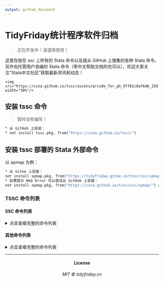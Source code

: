 ```yaml
---
output: github_document
---
```


# TidyFriday统计程序软件归档

> 正在开发中！请谨慎使用！

这里存放在 ssc 上所有的 Stata 命令以及我从 GitHub 上搜集的各种 Stata 命令，另外也托管用户自编的 Stata 命令（带中文帮助文档的也可以），欢迎大家关注“Stata中文社区”获取最新资讯和动态！

<div align="center">
	<img src="https://czxa.github.io/tssc/assets/qrcode_for_gh_97f81c8af6d6_258.jpg" width="30%"/>
</div>

## 安装 tssc 命令

> 暂时没有编写！

```stata
* 从 GitHub 上安装：
* net install tssc.pkg, from("https://czxa.github.io/tssc/")
```

## 安装 tssc 部署的 Stata 外部命令

以 spmap 为例：

```stata
* 从 Gitee 上安装：
net install spmap.pkg, from("https://tidyfriday.gitee.io/tssc/ssc/spmap/") replace force
* 如果提示 Web Error 可以尝试从 GitHub 上安装：
net install spmap.pkg, from("https://czxa.github.io/tssc/ssc/spmap/") replace force
```

### TSSC 命令列表

#### SSC 命令列表

<details>
<summary>点击查看完整的命令列表</summary>
<p>

```r
haven::read_dta('cmdlist.dta') %>% 
  mutate(install = paste("tssc install", cmd)) %>% 
  knitr::kable(align = 'c')
```

</p></details>


#### 其他命令列表

<details>
<summary>点击查看完整的命令列表</summary>
<p>

待增加

</p></details>

------------

<h4 align="center">License</h4>
<h6 align="center">MIT © tidyfriday.cn</h6>

